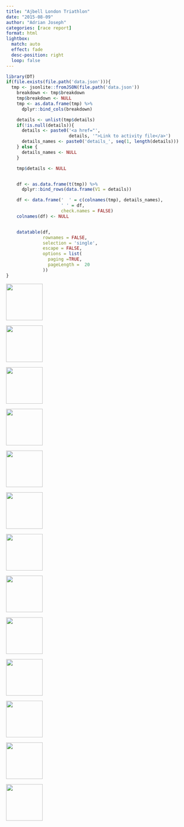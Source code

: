 ```yaml
---
title: "Ajbell London Triathlon"
date: "2015-08-09"
author: "Adrian Joseph"
categories: [race report]
format: html
lightbox:
  match: auto
  effect: fade
  desc-position: right
  loop: false
---
```



```r
library(DT)
if(file.exists(file.path('data.json'))){
  tmp <- jsonlite::fromJSON(file.path('data.json'))
    breakdown <- tmp$breakdown
    tmp$breakdown <- NULL
    tmp <- as.data.frame(tmp) %>%
      dplyr::bind_cols(breakdown)

    details <- unlist(tmp$details)
    if(!is.null(details)){
      details <- paste0('<a href="',
                        details, '">Link to activity file</a>')
      details_names <- paste0('details_', seq(1, length(details)))
    } else {
      details_names <- NULL
    }

    tmp$details <- NULL


    df <- as.data.frame(t(tmp)) %>%
      dplyr::bind_rows(data.frame(V1 = details))

    df <- data.frame('  ' = c(colnames(tmp), details_names),
                     ' ' = df,
                     check.names = FALSE)
    colnames(df) <- NULL


    datatable(df,
              rownames = FALSE,
              selection = 'single',
              escape = FALSE,
              options = list(
                paging =TRUE,
                pageLength =  20
              ))
}
```





::: {layout-ncol=4}
![](img_modal/00.png){ width="100" group="hi" }

![](img_modal/01.png){ width="100" group="hi" }

![](img_modal/02.png){ width="100" group="hi" }

![](img_modal/02a.png){ width="100" group="hi" }

![](img_modal/02b.png){ width="100" group="hi" }

![](img_modal/03.jpg){ width="100" group="hi" }

![](img_modal/05.jpg){ width="100" group="hi" }

![](img_modal/07.jpg){ width="100" group="hi" }

![](img_modal/11.jpg){ width="100" group="hi" }

![](img_modal/16.jpg){ width="100" group="hi" }

![](img_modal/17.jpg){ width="100" group="hi" }

![](img_modal/23.jpg){ width="100" group="hi" }

![](img_modal/25.jpg){ width="100" group="hi" }


:::
